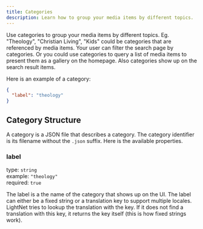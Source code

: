 ```yaml
---
title: Categories
description: Learn how to group your media items by different topics.
---
```


Use categories to group your media items by different topics. Eg. "Theology", "Christian Living", "Kids" could be categories that are referenced by media items. Your user can filter the search page by categories. Or you could use categories to query a list of media items to present them as a gallery on the homepage. 
Also categories show up on the search result items.

Here is an example of a category:

```json title="src/content/categories/theology.json"
{
  "label": "theology"
}
```

## Category Structure

A category is a JSON file that describes a category. The category identifier is its filename without the `.json` suffix. Here is the available properties.

### label

type: `string` \
example: `"theology"` \
required: `true`

The label is a the name of the category that shows up on the UI. The label can either be a fixed string or a translation key to support multiple locales. LightNet tries to lookup the translation with the key. 
If it does not find a translation with this key, it returns the key itself (this is how fixed strings work).

